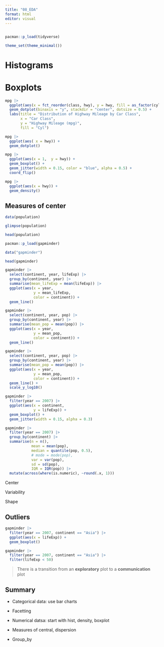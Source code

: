 ```yaml
---
title: "08_EDA"
format: html
editor: visual
---
```


## 

```r
pacman::p_load(tidyverse)
```

```r
theme_set(theme_minimal())
```

# Histograms

# Boxplots

```r
mpg |> 
  ggplot(aes(x = fct_reorder(class, hwy), y = hwy, fill = as_factor(cyl))) +
  geom_dotplot(binaxis = "y", stackdir = "center", dotsize = 0.5) +
  labs(title = "Distribution of Highway Mileage by Car Class",
       x = "Car Class",
       y = "Highway Mileage (mpg)", 
       fill = "Cyl")
```

```r
mpg |> 
  ggplot(aes( x = hwy)) + 
  geom_dotplot()
```

```r
mpg |> 
  ggplot(aes(x = 1,  y = hwy)) + 
  geom_boxplot() + 
  geom_jitter(width = 0.15, color = "blue", alpha = 0.5) + 
  coord_flip()
```

```r
mpg |> 
  ggplot(aes(x = hwy)) + 
  geom_density() 
```

## Measures of center

```r
data(population)
```

```r
glimpse(population)

```

```r
head(population)
```

```r
pacman::p_load(gapminder)
```

```r
data("gapminder")
```

```r
head(gapminder)
```

```r
gapminder |> 
  select(continent, year, lifeExp) |> 
  group_by(continent, year) |> 
  summarise(mean_lifeExp = mean(lifeExp)) |> 
  ggplot(aes(x = year, 
             y = mean_lifeExp,
             color = continent)) + 
  geom_line()
```

```r
gapminder |> 
  select(continent, year, pop) |> 
  group_by(continent, year) |> 
  summarise(mean_pop = mean(pop)) |> 
  ggplot(aes(x = year, 
             y = mean_pop,
             color = continent)) + 
  geom_line()
```

```r
gapminder |> 
  select(continent, year, pop) |> 
  group_by(continent, year) |> 
  summarise(mean_pop = mean(pop)) |> 
  ggplot(aes(x = year, 
             y = mean_pop,
             color = continent)) + 
  geom_line() + 
  scale_y_log10()
```

```r
gapminder |> 
  filter(year == 2007) |> 
  ggplot(aes(x = continent, 
             y = lifeExp)) + 
  geom_boxplot() + 
  geom_jitter(width = 0.15, alpha = 0.3)
```

```r
gapminder |> 
  filter(year == 2007) |> 
  group_by(continent) |> 
  summarise(n = n(), 
            mean = mean(pop), 
            median = quantile(pop, 0.5), 
            # mode = mode(pop), 
            var = var(pop), 
            sd = sd(pop), 
            IQR = IQR(pop)) |> 
  mutate(across(where(is.numeric), ~round(.x, 1)))
```

Center

Variability

Shape

## Outliers

```r
gapminder |> 
  filter(year == 2007, continent == "Asia") |> 
  ggplot(aes(x = lifeExp)) + 
  geom_boxplot()
```

```r
gapminder |> 
  filter(year == 2007, continent == "Asia") |> 
  filter(lifeExp < 50)
```

> There is a transition from an **exploratory** plot to a **communication** plot

## Summary

-   Categorical data: use bar charts

-   Facetting

-   Numerical datsa: start with hist, density, boxplot

-   Measures of central, dispersion

-   Group_by
